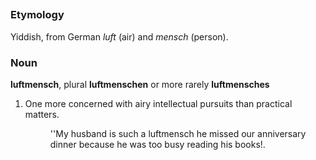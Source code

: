 =={{en}}==

===Etymology===
Yiddish, from German ''luft'' (air) and ''mensch'' (person).

===Noun===
'''luftmensch''', plural '''luftmenschen''' or more rarely '''luftmensches'''

# One more concerned with airy intellectual pursuits than practical matters.
#: ''My husband is such a luftmensch he missed our anniversary dinner because he was too busy reading his books!.